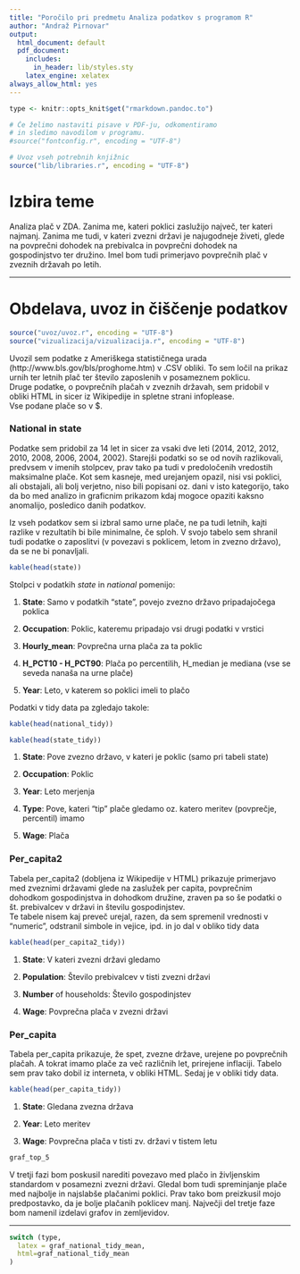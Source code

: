 ```yaml
---
title: "Poročilo pri predmetu Analiza podatkov s programom R"
author: "Andraž Pirnovar"
output:
  html_document: default
  pdf_document:
    includes:
      in_header: lib/styles.sty
    latex_engine: xelatex
always_allow_html: yes
---
```


```r
type <- knitr::opts_knit$get("rmarkdown.pandoc.to")
```

```r
# Če želimo nastaviti pisave v PDF-ju, odkomentiramo
# in sledimo navodilom v programu.
#source("fontconfig.r", encoding = "UTF-8")

# Uvoz vseh potrebnih knjižnic
source("lib/libraries.r", encoding = "UTF-8")
```

# Izbira teme

Analiza plač v ZDA. Zanima me, kateri poklici zaslužijo največ, ter kateri najmanj. Zanima me tudi, v kateri zvezni državi je najugodneje živeti, glede na povprečni dohodek na prebivalca in povprečni dohodek na gospodinjstvo ter družino. Imel bom tudi primerjavo povprečnih plač v zveznih državah po letih.   

***

# Obdelava, uvoz in čiščenje podatkov

```r
source("uvoz/uvoz.r", encoding = "UTF-8")
source("vizualizacija/vizualizacija.r", encoding = "UTF-8")
```

Uvozil sem podatke z Ameriškega statističnega urada (http://www.bls.gov/bls/proghome.htm) v .CSV obliki. To sem ločil na prikaz urnih ter letnih plač ter število zaposlenih v posameznem poklicu.   
Druge podatke, o povprečnih plačah v zveznih državah, sem pridobil v obliki HTML in sicer iz Wikipedije in spletne strani infoplease.   
Vse podane plače so v $.   

### National in state

Podatke sem pridobil za 14 let in sicer za vsaki dve leti (2014, 2012, 2012, 2010, 2008, 2006, 2004, 2002). Starejši podatki so se od novih razlikovali, predvsem v imenih stolpcev, prav tako pa tudi v predoločenih vredostih maksimalne plače. Kot sem kasneje, med urejanjem opazil, nisi vsi poklici, ali obstajali, ali bolj verjetno, niso bili popisani oz. dani v isto kategorijo, tako da bo med analizo in graficnim prikazom kdaj mogoce opaziti kaksno anomalijo, posledico danih podatkov.    

Iz vseh podatkov sem si izbral samo urne plače, ne pa tudi letnih, kajti razlike v rezultatih bi bile minimalne, če sploh. V svojo tabelo sem shranil tudi podatke o zaposlitvi (v povezavi s poklicem, letom in zvezno državo), da se ne bi ponavljali.   


```r
kable(head(state))
```


Stolpci v podatkih _state_ in _national_ pomenijo:

1. __State__: Samo v podatkih "state", povejo zvezno državo pripadajočega poklica

2. __Occupation__: Poklic, kateremu pripadajo vsi drugi podatki v vrstici

3. __Hourly_mean__: Povprečna urna plača za ta poklic

4. __H_PCT10 - H_PCT90__: Plača po percentilih, H_median je mediana (vse se seveda nanaša na urne plače)

5. __Year__: Leto, v katerem so poklici imeli to plačo

Podatki v tidy data pa zgledajo takole:   

```r
kable(head(national_tidy))

kable(head(state_tidy))
```

1. __State__: Pove zvezno državo, v kateri je poklic (samo pri tabeli state)

2. __Occupation__: Poklic

3. __Year__: Leto merjenja

4. __Type__: Pove, kateri "tip" plače gledamo oz. katero meritev (povprečje, percentil) imamo

5. __Wage__: Plača

\pagebreak

### Per_capita2

Tabela per_capita2 (dobljena iz Wikipedije v HTML) prikazuje primerjavo med zveznimi državami glede na zaslužek per capita, povprečnim dohodkom gospodinjstva in dohodkom družine, zraven pa so še podatki o št. prebivalcev v državi in številu gospodinjstev.  
Te tabele nisem kaj preveč urejal, razen, da sem spremenil vrednosti v "numeric", odstranil simbole in vejice, ipd. in jo dal v obliko tidy data    


```r
kable(head(per_capita2_tidy))
```

1. __State__: V kateri zvezni državi gledamo

2. __Population__: Število prebivalcev v tisti zvezni državi

3. __Number__ of households: Število gospodinjstev

4. __Wage__: Povprečna plača v zvezni državi

### Per_capita

Tabela per_capita prikazuje, že spet, zvezne države, urejene po povprečnih plačah. A tokrat imamo plače za več različnih let, prirejene inflaciji. Tabelo sem prav tako dobil iz interneta, v obliki HTML. Sedaj je v obliki tidy data.   

```r
kable(head(per_capita_tidy))
```

1. __State__: Gledana zvezna država

2. __Year__: Leto meritev

4. __Wage__: Povprečna plača v tisti zv. državi v tistem letu

\pagebreak

```r

graf_top_5

```

V tretji fazi bom poskusil narediti povezavo med plačo in življenskim standardom v posamezni zvezni državi. Gledal bom tudi spreminjanje plače med najbolje in najslabše plačanimi poklici.
Prav tako bom preizkusil mojo predpostavko, da je bolje plačanih poklicev manj.
Največji del tretje faze bom namenil izdelavi grafov in zemljevidov.   

***
```r
switch (type,
  latex = graf_national_tidy_mean,
  html=graf_national_tidy_mean
)
        
```        